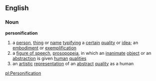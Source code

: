 ==English==
===Noun===
'''personification'''
# a [[person]], [[thing]] or [[name]] [[typifying]] a [[certain]] [[quality]] or [[idea]]; an [[embodiment]] or [[exemplification]]
# a [[figure of speech]], [[prosopopeia]], in which an [[inanimate]] [[object]] or an [[abstraction]] is given [[human]] [[qualities]]
# an [[artistic]] [[representation]] of an [[abstract]] [[quality]] as a human

[[pl:Personification]]
